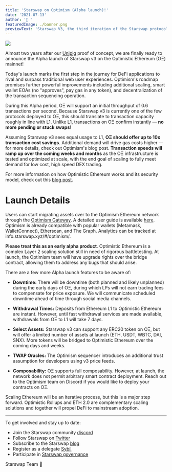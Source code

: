 ```yaml
---
title: 'Starswap on Optimism (Alpha launch)!'
date: '2021-07-13'
author: '🦄 '
featuredImage: ./banner.png
previewText: 'Starswap V3, the third iteration of the Starswap protocol, has been deployed to the Optimism mainnet!'
---
```


![](./swap.gif)

Almost two years after our [Unipig](https://unipig.exchange/) proof of concept, we are finally ready to announce the Alpha launch of Starswap v3 on the Optimistic Ethereum (OΞ) mainnet!

Today&#39;s launch marks the first step in the journey for DeFi applications to rival and surpass traditional web user experiences. Optimism&#39;s roadmap promises further powerful improvements including additional scaling, smart wallet EOAs (no &quot;approves&quot;, pay gas in any token), and decentralization of the transaction sequencing operation.

During this Alpha period, OΞ will support an initial throughput of 0.6 transactions per second. Because Starswap v3 is currently one of the few protocols deployed to OΞ, this should translate to transaction capacity roughly in line with L1. Unlike L1, transactions on OΞ confirm instantly — **no more pending or stuck swaps**!

Assuming Starswap v3 sees equal usage to L1, **OΞ should offer up to 10x transaction cost savings**. Additional demand will drive gas costs higher — for more details, check out Optimism&#39;s blog post. **Transaction speeds will ramp up over the coming weeks and months** as the OΞ infrastructure is tested and optimized at scale, with the end goal of scaling to fully meet demand for low cost, high speed DEX trading.

For more information on how Optimistic Ethereum works and its security model, check out this [blog post](https://research.paradigm.xyz/rollups).

# Launch Details

Users can start migrating assets over to the Optimism Ethereum network through the [Optimism Gateway](https://gateway.optimism.io/). A detailed user guide is available [here](https://help.starswap.xyz/en/collections/3033942-layer-2). Optimism is already compatible with popular wallets (Metamask, WalletConnect), Etherscan, and The Graph. Analytics can be tracked at info.starswap.xyz/#/optimism/.

**Please treat this as an early alpha product**. Optimistic Ethereum is a complex Layer 2 scaling solution still in need of rigorous battletesting. At launch, the Optimism team will have upgrade rights over the bridge contract, allowing them to address any bugs that should arise.

There are a few more Alpha launch features to be aware of:

- **Downtime:** There will be downtime (both planned and likely unplanned) during the early days of OΞ, during which LPs will not earn trading fees to compensate for price exposure. We will communicate scheduled downtime ahead of time through social media channels.

- **Withdrawal Times:** Deposits from Ethereum L1 to Optimistic Ethereum are instant. However, until fast withdrawal services are made available, withdrawals from OΞ to L1 will take 7 days.

- **Select Assets:** Starswap v3 can support any ERC20 token on OΞ, but will offer a limited number of assets at launch (ETH, USDT, WBTC, DAI, SNX). More tokens will be bridged to Optimistic Ethereum over the coming days and weeks.

- **TWAP Oracles:** The Optimism sequencer introduces an additional trust assumption for developers using v3 price feeds.

- **Composability:** OΞ supports full composability. However, at launch, the network does not permit arbitrary smart contract deployment. Reach out to the Optimism team on Discord if you would like to deploy your contracts on OΞ.

Scaling Ethereum will be an iterative process, but this is a major step forward. Optimistic Rollups and ETH 2.0 are complementary scaling solutions and together will propel DeFi to mainstream adoption.

---

To get involved and stay up to date:

- Join the Starswap community [discord](https://discord.gg/FCfyBSbCU5)
- Follow Starswap on [Twitter](/Starswap)
- Subscribe to the Starswap [blog](/blog)
- Register as a delegate [Sybil](http://sybil.org/)
- Participate in [Starswap governance](http://gov.starswap.xyz/)

Starswap Team
🦄
